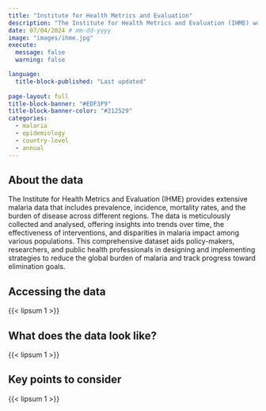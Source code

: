 ```yaml
---
title: "Institute for Health Metrics and Evaluation"
description: "The Institute for Health Metrics and Evaluation (IHME) works with collaborators around the world to develop timely, relevant, and scientifically valid evidence that illuminates the state of health everywhere."
date: 07/04/2024 # mm-dd-yyyy
image: "images/ihme.jpg"
execute:
  message: false
  warning: false

language: 
  title-block-published: "Last updated"
  
page-layout: full
title-block-banner: "#EDF3F9"
title-block-banner-color: "#212529"
categories:
  - malaria
  - epidemiology
  - country-level
  - annual
---
```


## About the data

The Institute for Health Metrics and Evaluation (IHME) provides extensive malaria data that includes prevalence, incidence, mortality rates, and the burden of disease across different regions. The data is meticulously collected and analysed, offering insights into trends over time, the effectiveness of interventions, and disparities in malaria impact among various populations. This comprehensive dataset aids policy-makers, researchers, and public health professionals in designing and implementing strategies to reduce the global burden of malaria and track progress toward elimination goals.

## Accessing the data

{{< lipsum 1 >}}

## What does the data look like?

{{< lipsum 1 >}}

## Key points to consider

{{< lipsum 1 >}}